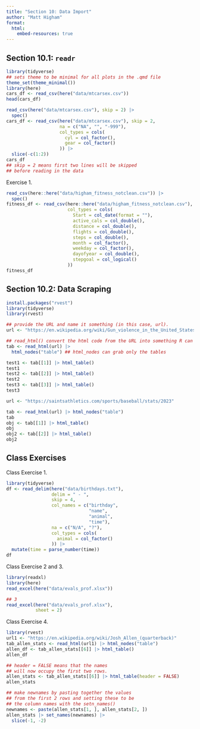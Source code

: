 ```yaml
---
title: "Section 10: Data Import"
author: "Matt Higham"
format: 
  html:
    embed-resources: true
---
```


## Section 10.1: `readr`

```r
library(tidyverse)
## sets theme to be minimal for all plots in the .qmd file
theme_set(theme_minimal())
library(here)
cars_df <- read_csv(here("data/mtcarsex.csv"))
head(cars_df)

read_csv(here("data/mtcarsex.csv"), skip = 2) |>
  spec()
cars_df <- read_csv(here("data/mtcarsex.csv"), skip = 2,
                    na = c("NA", "", "-999"),
                    col_types = cols(
                      cyl = col_factor(),
                      gear = col_factor()
                    )) |>
  slice(-c(1:2))
cars_df
## skip = 2 means first two lines will be skipped
## before reading in the data

```

Exercise 1.

```r
read_csv(here::here("data/higham_fitness_notclean.csv")) |>
  spec()
fitness_df <- read_csv(here::here("data/higham_fitness_notclean.csv"),
                       col_types = cols(
                         Start = col_date(format = ""),
                         active_cals = col_double(),
                         distance = col_double(),
                         flights = col_double(),
                         steps = col_double(),
                         month = col_factor(),
                         weekday = col_factor(),
                         dayofyear = col_double(),
                         stepgoal = col_logical()
                       ))
fitness_df
```

## Section 10.2: Data Scraping

```r
install.packages("rvest")
library(tidyverse)
library(rvest)

## provide the URL and name it something (in this case, url).
url <- "https://en.wikipedia.org/wiki/Gun_violence_in_the_United_States_by_state"

## read_html() convert the html code from the URL into something R can read
tab <- read_html(url) |> 
  html_nodes("table") ## html_nodes can grab only the tables 

test1 <- tab[[1]] |> html_table()
test1
test2 <- tab[[2]] |> html_table()
test2
test3 <- tab[[3]] |> html_table()
test3
```

```r
url <- "https://saintsathletics.com/sports/baseball/stats/2023"

tab <- read_html(url) |> html_nodes("table")
tab
obj <- tab[[1]] |> html_table()
obj
obj2 <- tab[[2]] |> html_table()
obj2
```

## Class Exercises

Class Exercise 1.

```r
library(tidyverse)
df <- read_delim(here("data/birthdays.txt"),
                 delim = " - ",
                 skip = 4,
                 col_names = c("birthday",
                               "name",
                               "animal",
                               "time"),
                 na = c("N/A", "?"),
                 col_types = cols(
                   animal = col_factor()
                 )) |>
  mutate(time = parse_number(time))
df
```

Class Exercise 2 and 3.

```r
library(readxl)
library(here)
read_excel(here("data/evals_prof.xlsx"))

## 3
read_excel(here("data/evals_prof.xlsx"),
           sheet = 2)
```

Class Exercise 4.

```r
library(rvest)
url1 <- "https://en.wikipedia.org/wiki/Josh_Allen_(quarterback)"
tab_allen_stats <- read_html(url1) |> html_nodes("table")
allen_df <- tab_allen_stats[[6]] |> html_table()
allen_df

## header = FALSE means that the names
## will now occupy the first two rows.
allen_stats <- tab_allen_stats[[6]] |> html_table(header = FALSE) 
allen_stats

## make newnames by pasting together the values 
## from the first 2 rows and setting these to be
## the column names with the setn_names()
newnames <- paste(allen_stats[1, ], allen_stats[2, ])
allen_stats |> set_names(newnames) |>
  slice(-1, -2)
```